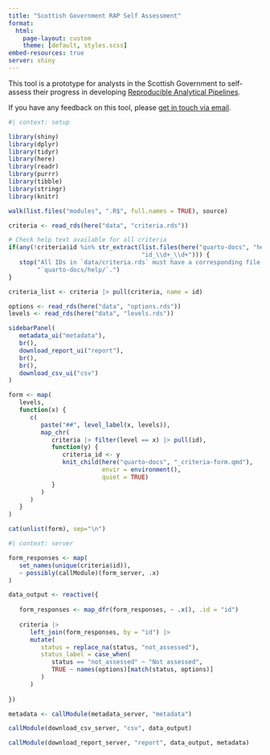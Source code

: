 ```yaml
---
title: "Scottish Government RAP Self Assessment"
format:
  html:
    page-layout: custom
    theme: [default, styles.scss]
embed-resources: true
server: shiny
---
```


This tool is a prototype for analysts in the Scottish Government to self-assess their progress in developing [Reproducible Analytical Pipelines](https://analysisfunction.civilservice.gov.uk/support/reproducible-analytical-pipelines/).

If you have any feedback on this tool, please [get in touch via email](mailto:alice.byers@gov.scot;thomas.wilson@gov.scot?subject=RAP%20Self-Assessment%20Feedback).

    
```r
#| context: setup

library(shiny)
library(dplyr)
library(tidyr)
library(here)
library(readr)
library(purrr)
library(tibble)
library(stringr)
library(knitr)

walk(list.files("modules", ".R$", full.names = TRUE), source)

criteria <- read_rds(here("data", "criteria.rds"))

# Check help text available for all criteria
if(any(!criteria$id %in% str_extract(list.files(here("quarto-docs", "help")), 
                                     "id_\\d+_\\d+"))) {
   stop("All IDs in `data/criteria.rds` must have a corresponding file in ", 
        "`quarto-docs/help/`.")
}

criteria_list <- criteria |> pull(criteria, name = id)

options <- read_rds(here("data", "options.rds"))
levels <- read_rds(here("data", "levels.rds"))
```

::: {.panel-sidebar}
```r
sidebarPanel(
   metadata_ui("metadata"),
   br(),
   download_report_ui("report"),
   br(),
   br(),
   download_csv_ui("csv")
)
```
:::

::: {.panel-center}

```r
form <- map(
   levels,
   function(x) {
      c(
         paste("##", level_label(x, levels)),
         map_chr(
            criteria |> filter(level == x) |> pull(id),
            function(y) {
               criteria_id <- y
               knit_child(here("quarto-docs", "_criteria-form.qmd"),
                          envir = environment(),
                          quiet = TRUE)
            }
         )
      )
   }
)

cat(unlist(form), sep="\n")
```

:::

```r
#| context: server

form_responses <- map(
   set_names(unique(criteria$id)),
   ~ possibly(callModule)(form_server, .x)
)

data_output <- reactive({
   
   form_responses <- map_dfr(form_responses, ~ .x(), .id = "id")
   
   criteria |>
      left_join(form_responses, by = "id") |>
      mutate(
         status = replace_na(status, "not_assessed"),
         status_label = case_when(
            status == "not_assessed" ~ "Not assessed",
            TRUE ~ names(options)[match(status, options)]
         )
      )
   
})

metadata <- callModule(metadata_server, "metadata")

callModule(download_csv_server, "csv", data_output)

callModule(download_report_server, "report", data_output, metadata)
```
